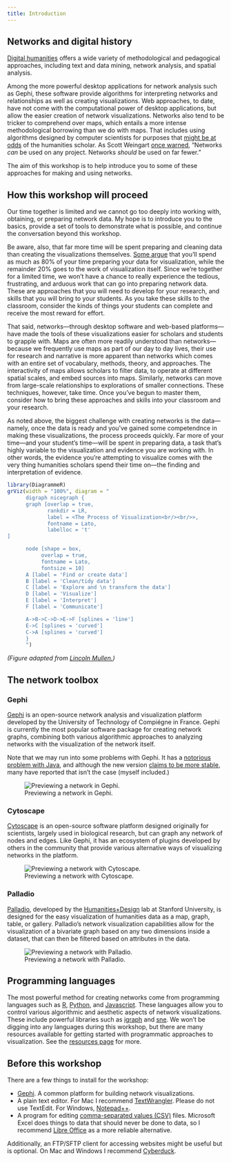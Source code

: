 ```yaml
---
title: Introduction
---
```


## Networks and digital history

[Digital humanities](http://whatisdigitalhumanities.com/) offers a wide variety of methodological and pedagogical approaches, including text and data mining, network analysis, and spatial analysis. 

Among the more powerful desktop applications for network analysis such as Gephi, these software provide algorithms for interpreting networks and relationships as well as creating visualizations. Web approaches, to date, have not come with the computational power of desktop applications, but allow the easier creation of network visualizations. Networks also tend to be tricker to comprehend over maps, which entails a more intense methodological borrowing than we do with maps. That includes using algorithms designed by computer scientists for purposes that [might be at odds](https://tedunderwood.com/2011/10/16/lsa-is-a-marvellous-tool-but-humanists-may-no-use-it-the-way-computer-scientists-do/) of the humanities scholar. As Scott Weingart [once warned](http://www.scottbot.net/HIAL/index.html@p=6279.html), "Networks *can* be used on any project. Networks *should* be used on far fewer."

The aim of this workshop is to help introduce you to some of these approaches for making and using networks.

## How this workshop will proceed

Our time together is limited and we cannot go too deeply into working with, obtaining, or preparing network data. My hope is to introduce you to the basics, provide a set of tools to demonstrate what is possible, and continue the conversation beyond this workshop. 

Be aware, also, that far more time will be spent preparing and cleaning data than creating the visualizations themselves. [Some  argue](http://www.nytimes.com/2014/08/18/technology/for-big-data-scientists-hurdle-to-insights-is-janitor-work.html?_r=0) that you'll spend as much as 80% of your time preparing your data for  visualization, while the remainder 20% goes to the work of visualization itself. Since we're together for a limited time, we won't have a chance to really experience the tedious, frustrating, and arduous work that can go into preparing network data. These are approaches that you will need to develop for your research, and skills that you will bring to your students. As you take these skills to the classroom, consider the kinds of things your students can complete and receive the most reward for effort.

That said, networks---through desktop software and web-based platforms---have made the tools of these visualizations easier for scholars and students to grapple with. Maps are often more readily understood than networks---because we frequently use maps as part of our day to day lives, their use for research and narrative is more apparent than networks which comes with an entire set of vocabulary, methods, theory, and approaches. The interactivity of maps allows scholars to filter data, to operate at different spatial scales, and embed sources into maps. Similarly, networks can move from large-scale relationships to explorations of smaller connections. These techniques, however, take time. Once you've begun to master them, consider how to bring these approaches and skills into your classroom and your research.

As noted above, the biggest challenge with creating networks is the data---namely, once the data is ready and you've gained some competendnce in making these visualizations, the process proceeds quickly. Far more of your time---and your student's time---will be spent in preparing data, a task that's highly variable to the visualization and evidence you are working with. In other words, the evidence you're attempting to visualize comes with the very thing humanities scholars spend their time on---the finding and interpretation of evidence. 

```r
library(DiagrammeR)
grViz(width = "100%", diagram = "
      digraph nicegraph {
      graph [overlap = true,
             rankdir = LR,
             label = <The Process of Visualization<br/><br/>>,
             fontname = Lato,
             labelloc = 't'
]

      node [shape = box,
           overlap = true,
           fontname = Lato,
           fontsize = 10]
      A [label = 'Find or create data']
      B [label = 'Clean/tidy data']
      C [label = 'Explore and \n transform the data']
      D [label = 'Visualize']
      E [label = 'Interpret']
      F [label = 'Communicate']

      A->B->C->D->E->F [splines = 'line']
      E->C [splines = 'curved']
      C->A [splines = 'curved']
      }
      ")
```

*(Figure adapted from [Lincoln Mullen.](http://lincolnmullen.com/projects/spatial-workshop/introduction.html))*

## The network toolbox

### Gephi

[Gephi](https://gephi.org/) is an open-source network analysis and visualization platform developed by the University of Technology of Compiégne in France. Gephi is currently the most popular software package for creating network graphs, combining both various algorithmic approaches to analyzing networks with the visualization of the network itself.

Note that we may run into some problems with Gephi. It has a [notorious problem with Java](https://medium.com/coder-snorts/gephi-is-broken-on-mac-os-97fbaef4305e#.cogwsls13), and although the new version [claims to be more stable](https://github.com/gephi/gephi/wiki/Releases), many have reported that isn't the case (myself included.)

![Previewing a network in Gephi.](img/gephi-screenshot.png)

### Cytoscape

[Cytoscape](http://www.cytoscape.org/) is an open-source software platform designed originally for scientists, largely used in biological research, but can graph any network of nodes and edges. Like Gephi, it has an ecosystem of plugins developed by others in the community that provide various alternative ways of visualizing networks in the platform. 

![Previewing a network with Cytoscape.](img/cytoscape-screenshot.png)

### Palladio

[Palladio](http://hdlab.stanford.edu/palladio/), developed by the [Humanities+Design](http://hdlab.stanford.edu/) lab at Stanford University, is designed for the easy visualization of humanities data as a map, graph, table, or gallery. Palladio's network visualization capabilities allow for the visualization of a bivariate graph based on any two dimensions inside a dataset, that can then be filtered based on attributes in the data. 

![Previewing a network with Palladio.](img/palladio-screenshot.png)

## Programming languages

The most powerful method for creating networks come from programming languages such as [R](http://www.r-project.org/), [Python](https://www.python.org/), and [Javascript](http://www.w3schools.com/js/). These languages allow you to control various algorithmic and aesthetic aspects of network visualizations. These include powerful libraries such as [igraph]() and [sne](). We won't be digging into any languages during this workshop, but there are many resources available for getting started with programmatic approaches to visualization. See the [resources page](resources.html) for more.

## Before this workshop

There are a few things to install for the workshop:

-   [Gephi](https://gephi.org/). A common platform for building network visualizations.
-   A plain text editor. For Mac I recommend [TextWrangler](http://www.barebones.com/products/textwrangler/). Please do not use TextEdit. For Windows,  [Notepad++](https://notepad-plus-plus.org/).
-   A program for editing [comma-separated values (CSV)](https://en.wikipedia.org/wiki/Comma-separated_values) files. Microsoft Excel does things to data that should never be done to data, so I recommend [Libre Office](https://www.libreoffice.org/) as a more reliable alternative.

Additionally, an FTP/SFTP client for accessing websites might be useful but is optional. On Mac and Windows I recommend [Cyberduck](https://cyberduck.io/?l=en).
